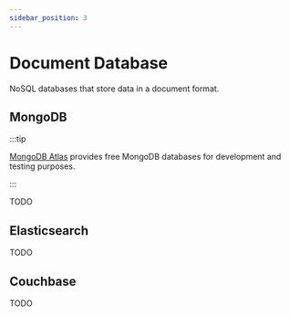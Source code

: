 ```yaml
---
sidebar_position: 3
---
```



# Document Database

NoSQL databases that store data in a document format.

## <Icon icon="logos:mongodb-icon" inline={true} /> MongoDB

:::tip

[MongoDB Atlas](https://www.mongodb.com/atlas) provides free MongoDB databases for development and testing purposes.

:::

TODO

## <Icon icon="logos:elasticsearch" inline={true} /> Elasticsearch

TODO

## <Icon icon="logos:couchbase" inline={true} /> Couchbase

TODO
